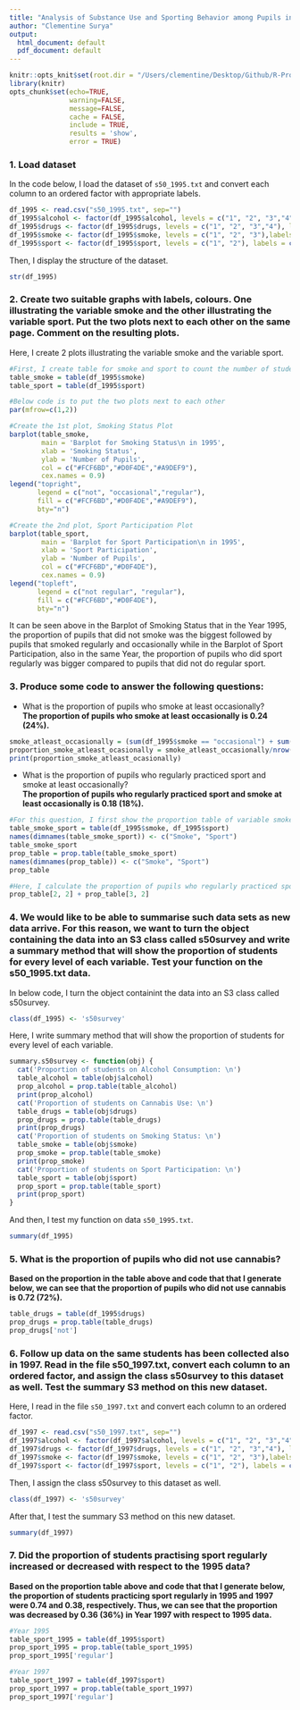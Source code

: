 ```yaml
---
title: "Analysis of Substance Use and Sporting Behavior among Pupils in a School in the West of Scotland"
author: "Clementine Surya"
output:
  html_document: default
  pdf_document: default
---
```


```r
knitr::opts_knit$set(root.dir = "/Users/clementine/Desktop/Github/R-Projects/EDA - Substance Use and Sporting Behavior")
library(knitr)
opts_chunk$set(echo=TRUE, 
               warning=FALSE, 
               message=FALSE,
               cache = FALSE,
               include = TRUE,
               results = 'show',
               error = TRUE)
```

### 1. Load dataset
In the code below, I load the dataset of `s50_1995.txt` and convert each column to an ordered factor with appropriate labels.
```r
df_1995 <- read.csv("s50_1995.txt", sep="")
df_1995$alcohol <- factor(df_1995$alcohol, levels = c("1", "2", "3","4","5"), labels = c("not", "once or twice a year", "once a month","once a week","more than once a week"), ordered = TRUE)
df_1995$drugs <- factor(df_1995$drugs, levels = c("1", "2", "3","4"), labels = c("not", "tried once","occasional","regular"),ordered = TRUE)
df_1995$smoke <- factor(df_1995$smoke, levels = c("1", "2", "3"),labels = c("not", "occasional","regular"), ordered = TRUE)
df_1995$sport <- factor(df_1995$sport, levels = c("1", "2"), labels = c("not regular","regular"), ordered = TRUE)
```

Then, I display the structure of the dataset.
```r
str(df_1995)
```

### 2. Create two suitable graphs with labels, colours. One illustrating the variable smoke and the other illustrating the variable sport. Put the two plots next to each other on the same page. Comment on the resulting plots. 
Here, I create 2 plots illustrating the variable smoke and the variable sport.
```r
#First, I create table for smoke and sport to count the number of student in each category, these will be used in creating the plots
table_smoke = table(df_1995$smoke)
table_sport = table(df_1995$sport)

#Below code is to put the two plots next to each other
par(mfrow=c(1,2))

#Create the 1st plot, Smoking Status Plot
barplot(table_smoke,
        main = 'Barplot for Smoking Status\n in 1995', 
        xlab = 'Smoking Status', 
        ylab = 'Number of Pupils',
        col = c("#FCF6BD","#D0F4DE","#A9DEF9"), 
        cex.names = 0.9)
legend("topright",                                  
       legend = c("not", "occasional","regular"),
       fill = c("#FCF6BD","#D0F4DE","#A9DEF9"), 
       bty="n")

#Create the 2nd plot, Sport Participation Plot
barplot(table_sport, 
        main = 'Barplot for Sport Participation\n in 1995', 
        xlab = 'Sport Participation', 
        ylab = 'Number of Pupils',
        col = c("#FCF6BD","#D0F4DE"),
        cex.names = 0.9)
legend("topleft",                                  
       legend = c("not regular", "regular"),
       fill = c("#FCF6BD","#D0F4DE"), 
       bty="n")
```
It can be seen above in the Barplot of Smoking Status that in the Year 1995, the proportion of pupils that did not smoke was the biggest followed by pupils that smoked regularly and occasionally while in the Barplot of Sport Participation, also in the same Year,  the proportion of pupils who did sport regularly was bigger compared to pupils that did not do regular sport.

### 3. Produce some code to answer the following questions:
- What is the proportion of pupils who smoke at least occasionally?\
**The proportion of pupils who smoke at least occasionally is 0.24 (24%).**
```r
smoke_atleast_occasionally = (sum(df_1995$smoke == "occasional") + sum(df_1995$smoke == "regular"))
proportion_smoke_atleast_ocasionally = smoke_atleast_occasionally/nrow(df_1995)
print(proportion_smoke_atleast_ocasionally)
```

- What is the proportion of pupils who regularly practiced sport and smoke at least occasionally?\
**The proportion of pupils who regularly practiced sport and smoke at least occasionally is 0.18 (18%).**
```r
#For this question, I first show the proportion table of variable smoke and sport
table_smoke_sport = table(df_1995$smoke, df_1995$sport)
names(dimnames(table_smoke_sport)) <- c("Smoke", "Sport")
table_smoke_sport
prop_table = prop.table(table_smoke_sport)
names(dimnames(prop_table)) <- c("Smoke", "Sport")
prop_table

#Here, I calculate the proportion of pupils who regularly practiced sport and smoke at least occasionally:
prop_table[2, 2] + prop_table[3, 2]
```

### 4. We would like to be able to summarise such data sets as new data arrive. For this reason, we want to turn the object containing the data into an S3 class called s50survey and write a summary method that will show the proportion of students for every level of each variable. Test your function on the s50_1995.txt data.

In below code, I turn the object containint the data into an S3 class called s50survey.
```r
class(df_1995) <- 's50survey'
```

Here, I write summary method that will show the proportion of students for every level of each variable.
```r
summary.s50survey <- function(obj) {
  cat('Proportion of students on Alcohol Consumption: \n')
  table_alcohol = table(obj$alcohol)
  prop_alcohol = prop.table(table_alcohol)
  print(prop_alcohol)
  cat('Proportion of students on Cannabis Use: \n')
  table_drugs = table(obj$drugs)
  prop_drugs = prop.table(table_drugs)
  print(prop_drugs)
  cat('Proportion of students on Smoking Status: \n')
  table_smoke = table(obj$smoke)
  prop_smoke = prop.table(table_smoke)
  print(prop_smoke)
  cat('Proportion of students on Sport Participation: \n')
  table_sport = table(obj$sport)
  prop_sport = prop.table(table_sport)
  print(prop_sport)
}
```

And then, I test my function on data `s50_1995.txt`.
```r
summary(df_1995)
```


### 5. What is the proportion of pupils who did not use cannabis?\
**Based on the proportion in the table above and code that that I generate below, we can see that the proportion of pupils who did not use cannabis is 0.72 (72%).**
```r
table_drugs = table(df_1995$drugs)
prop_drugs = prop.table(table_drugs)
prop_drugs['not']
```

### 6. Follow up data on the same students has been collected also in 1997. Read in the file s50_1997.txt, convert each column to an ordered factor, and assign the class s50survey to this dataset as well. Test the summary S3 method on this new dataset. 

Here, I read in the file `s50_1997.txt` and convert each column to an ordered factor.
```r
df_1997 <- read.csv("s50_1997.txt", sep="")
df_1997$alcohol <- factor(df_1997$alcohol, levels = c("1", "2", "3","4","5"), labels = c("not", "once or twice a year", "once a month","once a week","more than once a week"), ordered = TRUE)
df_1997$drugs <- factor(df_1997$drugs, levels = c("1", "2", "3","4"), labels = c("not", "tried once","occasional","regular"),ordered = TRUE)
df_1997$smoke <- factor(df_1997$smoke, levels = c("1", "2", "3"),labels = c("not", "occasional","regular"), ordered = TRUE)
df_1997$sport <- factor(df_1997$sport, levels = c("1", "2"), labels = c("not regular","regular"), ordered = TRUE)
```

Then, I assign the class s50survey to this dataset as well.
```r
class(df_1997) <- 's50survey'
```

After that, I test the summary S3 method on this new dataset.
```r
summary(df_1997)
```

### 7. Did the proportion of students practising sport regularly increased or decreased with respect to the 1995 data?
**Based on the proportion table above and code that that I generate below, the proportion of students practicing sport regularly in 1995 and 1997 were 0.74 and 0.38, respectively. Thus, we can see that the proportion was decreased by 0.36 (36%) in Year 1997 with respect to 1995 data.**
```r
#Year 1995
table_sport_1995 = table(df_1995$sport)
prop_sport_1995 = prop.table(table_sport_1995)
prop_sport_1995['regular']

#Year 1997
table_sport_1997 = table(df_1997$sport)
prop_sport_1997 = prop.table(table_sport_1997)
prop_sport_1997['regular']
```









